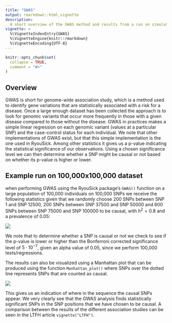 ```yaml
---
title: "GWAS"
output: rmarkdown::html_vignette
description:
  A short overview of the GWAS method and results from a run on simulated 100,000x100,000 dataset.
vignette: >
  %\VignetteIndexEntry{GWAS}
  %\VignetteEngine{knitr::rmarkdown}
  %\VignetteEncoding{UTF-8}
---
```


```r
knitr::opts_chunk$set(
  collapse = TRUE,
  comment = "#>"
)
```

## Overview
GWAS is short for genome-wide association study, which is a method used to identify gene variations that are statistically associated with a risk for a disease. Once a large enough dataset has been collected the approach is to look for genomic variants that occur more frequently in those with a given disease compared to those without the disease. GWAS in practices makes a simple linear regression on each genomic variant (values at a particular SNP) and the case-control status for each individual. We note that other implementations of GWAS exist, but that this simple implementation is the one used in RyouSick. Among other statistics it gives us a p-value indicating the statistical significance of our observations. Using a chosen significance level we can then determine whether a SNP might be causal or not based on whether its p-value is higher or lower. 

## Example run on 100,000x100,000 dataset
when performing GWAS using the RyouSick package's `GWAS()` function on a large population of 100,000 individuals on 100,000 SNPs we receive the following statistics given that we randomly choose 200 SNPs between SNP 1 and SNP 12500, 200 SNPs between SNP 37500 and SNP 50000 and 600 SNPs between SNP 75000 and SNP 100000 to be causal, with $h^2=0.8$ and a prevalence of 0.05: 

![](../man/figures/GWAS_stats.PNG)

We note that to determine whether a SNP is causal or not we check to see if the p-value is lower or higher than the Bonferroni corrected significance level of $5\cdot10^{-7}$, given an alpha value of 0.05, since we perform 100,000 tests/regressions.

The results can also be visualized using a Manhattan plot that can be produced using the function `Manhattan_plot()` where SNPs over the dotted line represents SNPs that are counted as causal. 

![](../man/figures/GWAS.PNG)

This gives us an indication of where in the sequence the causal SNPs appear. We very clearly see that the GWAS analysis finds statistically significant SNPs in the SNP positions that we have chosen to be causal. A comparison between the results of the different association studies can be seen in the LTFH article `vignette("LTFH")`. 

